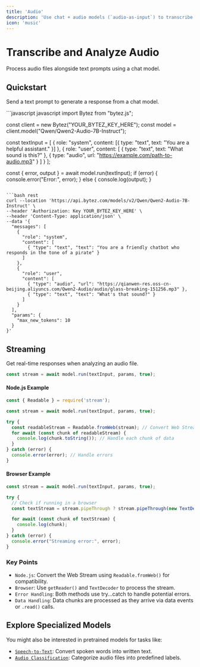 ```yaml
---
title: 'Audio'
description: 'Use chat + audio models (`audio-as-input`) to transcribe and analyze audio.'
icon: 'music'
---
```


# Transcribe and Analyze Audio

<Tip>Process audio files alongside text prompts using a chat model.</Tip>
## Quickstart

Send a text prompt to generate a response from a chat model.

<CodeGroup>
```javascript javascript 
import Bytez from "bytez.js";

const client = new Bytez("YOUR_BYTEZ_KEY_HERE");
const model = client.model("Qwen/Qwen2-Audio-7B-Instruct");

const textInput = [
  {
    role: "system",
    content: [{ type: "text", text: "You are a helpful assistant." }]
  },
  {
    role: "user",
    content: [
      { type: "text", text: "What sound is this?" },
      { type: "audio", url: "https://example.com/path-to-audio.mp3" }
    ]
  }
];

const { error, output } = await model.run(textInput);
if (error) {
  console.error("Error:", error);
} else {
  console.log(output);
}
```

```bash rest
curl --location 'https://api.bytez.com/models/v2/Qwen/Qwen2-Audio-7B-Instruct' \
--header 'Authorization: Key YOUR_BYTEZ_KEY_HERE' \
--header 'Content-Type: application/json' \
--data '{
  "messages": [
    {
      "role": "system",
      "content": [
        { "type": "text", "text": "You are a friendly chatbot who responds in the tone of a pirate" }
      ]
    },
    {
      "role": "user",
      "content": [
        { "type": "audio", "url": "https://qianwen-res.oss-cn-beijing.aliyuncs.com/Qwen2-Audio/audio/glass-breaking-151256.mp3" },
        { "type": "text", "text": "What's that sound?" }
      ]
    }
  ],
  "params": {
    "max_new_tokens": 10
  }
}'
```

</CodeGroup>

## Streaming

Get real-time responses when analyzing an audio file.

```javascript javascript
const stream = await model.run(textInput, params, true);
```

#### Node.js Example

```javascript javascript
const { Readable } = require('stream');

const stream = await model.run(textInput, params, true);

try {
  const readableStream = Readable.fromWeb(stream); // Convert Web Stream to Node.js Readable Stream
  for await (const chunk of readableStream) {
    console.log(chunk.toString()); // Handle each chunk of data
  }
} catch (error) {
  console.error(error); // Handle errors
}
```
#### Browser Example
```javascript javascript
const stream = await model.run(textInput, params, true);

try {
  // Check if running in a browser
  const textStream = stream.pipeThrough ? stream.pipeThrough(new TextDecoderStream()) : stream;

  for await (const chunk of textStream) {
    console.log(chunk);
  }
} catch (error) {
  console.error("Streaming error:", error);
}
```
### Key Points
- `Node.js`: Convert the Web Stream using `Readable.fromWeb()` for compatibility.
- `Browser`: Use `getReader()` and `TextDecoder` to process the stream.
- `Error Handling`: Both methods use try...catch to handle potential errors.
- `Data Handling`: Data chunks are processed as they arrive via data events or `.read()` calls.

## Explore Specialized Models
You might also be interested in pretrained models for tasks like:

- [`Speech-to-Text`](../all-tasks/speech-to-text): Convert spoken words into written text.
- [`Audio Classification`](../all-tasks/audio-classification): Categorize audio files into predefined labels.

